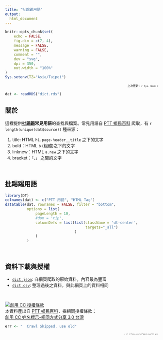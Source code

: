 ```yaml
---
title: "批踢踢用語"
output:
  html_document
---
```


```r
knitr::opts_chunk$set(
	echo = FALSE,
	fig.dim = c(7, 4),
	message = FALSE,
	warning = FALSE,
	comment = "",
	dev = "svg",
	dpi = 350,
	out.width = "100%"
)
Sys.setenv(TZ="Asia/Taipei")
```

<p style="text-align:right; font-size:9px">
上次更新：`r Sys.time()`
</p>


```r
dat <- readRDS("dict.rds")
```

## 關於

這裡提供**[批踢踢](https://term.ptt.cc/)常見用語**的查找與檔案。常見用語自 [PTT 鄉民百科](http://zh.pttpedia.wikia.com/wiki/) 爬取，有 `r length(unique(dat$source))` 種來源：

1. title: HTML `h1.page-header__title` 之下的文字
1. bold：HTML `b` (粗體)之下的文字
1. linknew：HTML `a.new` 之下的文字
1. bracket：`「`、`」` 之間的文字

<br>

## 批踢踢用語

```r
library(DT)
colnames(dat) <- c("PTT 用語", "HTML Tag")
datatable(dat, rownames = FALSE, filter = "bottom",
          options = list(
              pageLength = 10,
              #dom = 'tip',
              columnDefs = list(list(className = 'dt-center', 
                                     targets="_all")
                                )
              )
          )
```

<br>

## 資料下載與授權

- [`dict.json`](./dict.json): 自網頁爬取的原始資料，內容最為豐富
- [`dict.csv`](./dict.csv): 整理過後之資料，與此網頁上的資料相同

<br>

<a rel="license" href="http://creativecommons.org/licenses/by-sa/3.0/tw/"><img alt="創用 CC 授權條款" style="border-width:0" src="https://i.creativecommons.org/l/by-sa/3.0/tw/88x31.png" /></a><br />本資料產出自 [PTT 鄉民百科](http://zh.pttpedia.wikia.com/wiki/PTT%E9%84%89%E6%B0%91%E7%99%BE%E7%A7%91:%E9%97%9C%E6%96%BC%E6%9C%AC%E7%AB%99)，採相同授權條款：<br><a rel="license" href="http://creativecommons.org/licenses/by-sa/3.0/tw/">創用 CC 姓名標示-相同方式分享 3.0 台灣</a>




```r
err <- "  Crawl Skipped, use old"
```
<p style="text-align:right; font-size:6px">
`r if (!file.exists("dict.json")) err`
</p>

